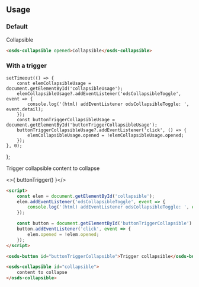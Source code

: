 
<GenericStyle />

## Usage

### Default
<Canvas withSource="none">
  <osds-collapsible opened>Collapsible</osds-collapsible>
</Canvas >

```html
<osds-collapsible opened>Collapsible</osds-collapsible>
```

### With a trigger

    setTimeout(() => {
        const elemCollapsibleUsage = document.getElementById('collapsibleUsage');
        elemCollapsibleUsage?.addEventListener('odsCollapsibleToggle', event => {
            console.log('(html) addEventListener odsCollapsibleToggle: ', event.detail);
        });
        const buttonTriggerCollapsibleUsage = document.getElementById('buttonTriggerCollapsibleUsage');
        buttonTriggerCollapsibleUsage?.addEventListener('click', () => {
            elemCollapsibleUsage.opened = !elemCollapsibleUsage.opened;
        });
    }, 0);
};

<Canvas withSource="none">
<div style={{ height: '50px' }}>
  <osds-button id="buttonTriggerCollapsibleUsage" color='primary' inline>Trigger collapsible</osds-button>

  <osds-collapsible id="collapsibleUsage">
      content to collapse
  </osds-collapsible>
  </div>
</Canvas >

<>{ buttonTrigger() }</>

```html
<script>
    const elem = document.getElementById('collapsible');
    elem.addEventListener('odsCollapsibleToggle', event => {
        console.log('(html) addEventListener odsCollapsibleToggle: ', event.detail);
    });

    const button = document.getElementById('buttonTriggerCollapsible')
    button.addEventListener('click', event => {
        elem.opened = !elem.opened;
    });
</script>

<osds-button id="buttonTriggerCollapsible">Trigger collapsible</osds-button>

<osds-collapsible id="collapsible">
    content to collapse
</osds-collapsible>
```
